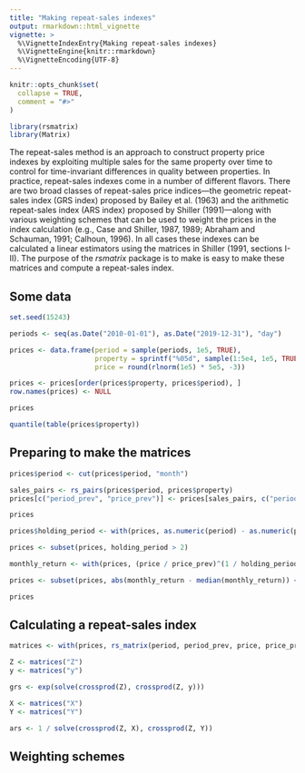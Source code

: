 ```yaml
---
title: "Making repeat-sales indexes"
output: rmarkdown::html_vignette
vignette: >
  %\VignetteIndexEntry{Making repeat-sales indexes}
  %\VignetteEngine{knitr::rmarkdown}
  %\VignetteEncoding{UTF-8}
---
```


```r
knitr::opts_chunk$set(
  collapse = TRUE,
  comment = "#>"
)
```

```r
library(rsmatrix)
library(Matrix)
```

The repeat-sales method is an approach to construct property price indexes by exploiting multiple sales for the same property over time to control for time-invariant differences in quality between properties. In practice, repeat-sales indexes come in a number of different flavors. There are two broad classes
of repeat-sales price indices---the geometric repeat-sales index (GRS index) proposed by Bailey et al. (1963) and the arithmetic repeat-sales index (ARS index) proposed by Shiller (1991)---along with various weighting schemes that can be used to weight the prices in the index calculation (e.g., Case and
Shiller, 1987, 1989; Abraham and Schauman, 1991; Calhoun, 1996). In all cases these indexes can be calculated a linear estimators using the matrices in Shiller (1991, sections I-II). The purpose of the *rsmatrix* package is to make is easy to make these matrices and compute a repeat-sales index.

## Some data

```r
set.seed(15243)

periods <- seq(as.Date("2010-01-01"), as.Date("2019-12-31"), "day")

prices <- data.frame(period = sample(periods, 1e5, TRUE),
                     property = sprintf("%05d", sample(1:5e4, 1e5, TRUE)),
                     price = round(rlnorm(1e5) * 5e5, -3))

prices <- prices[order(prices$property, prices$period), ]
row.names(prices) <- NULL

prices
```


```r
quantile(table(prices$property))
```

## Preparing to make the matrices

```r
prices$period <- cut(prices$period, "month")

sales_pairs <- rs_pairs(prices$period, prices$property)
prices[c("period_prev", "price_prev")] <- prices[sales_pairs, c("period", "price")]

prices
```

```r
prices$holding_period <- with(prices, as.numeric(period) - as.numeric(period_prev))

prices <- subset(prices, holding_period > 2)

monthly_return <- with(prices, (price / price_prev)^(1 / holding_period))

prices <- subset(prices, abs(monthly_return - median(monthly_return)) < 2.5 * mad(monthly_return))

prices
```

## Calculating a repeat-sales index

```r
matrices <- with(prices, rs_matrix(period, period_prev, price, price_prev))

Z <- matrices("Z")
y <- matrices("y")

grs <- exp(solve(crossprod(Z), crossprod(Z, y)))

X <- matrices("X")
Y <- matrices("Y")

ars <- 1 / solve(crossprod(Z, X), crossprod(Z, Y))
```

## Weighting schemes

